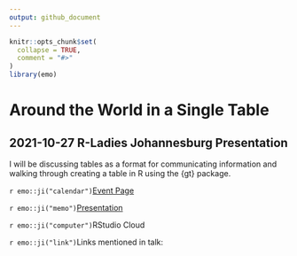 ```yaml
---
output: github_document
---
```


<!-- README.md is generated from README.Rmd. Please edit that file -->

```r
knitr::opts_chunk$set(
  collapse = TRUE,
  comment = "#>"
)
library(emo)
```

# Around the World in a Single Table
## 2021-10-27 R-Ladies Johannesburg Presentation

I will be discussing tables as a format for communicating information and walking through creating a table in R using the {gt} package.

`r emo::ji("calendar")`[Event Page](https://www.meetup.com/rladies-johannesburg/events/281522272/)

`r emo::ji("memo")`[Presentation](https://ivelasq.github.io/2021-10-27_rladies-jozi-presentation/slides.html)

`r emo::ji("computer")`RStudio Cloud

`r emo::ji("link")`Links mentioned in talk:

